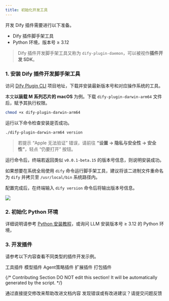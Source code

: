 ```yaml
---
title: 初始化开发工具
---
```



开发 Dify 插件需要进行以下准备。

* Dify 插件脚手架工具
* Python 环境，版本号 ≥ 3.12

> Dify 插件开发脚手架工具又称为 `dify-plugin-daemon`，可以被视作**插件开发 SDK**。

### **1. 安装 Dify 插件开发脚手架工具**

访问 [Dify Plugin CLI](https://github.com/langgenius/dify-plugin-daemon/releases) 项目地址，下载并安装最新版本号和对应操作系统的工具。

本文**以装载 M 系列芯片的 macOS** 为例。下载 `dify-plugin-darwin-arm64` 文件后，赋予其执行权限。

```bash
chmod +x dify-plugin-darwin-arm64
```

运行以下命令检查安装是否成功。

```bash
./dify-plugin-darwin-arm64 version
```

> 若提示 “Apple 无法验证” 错误，请前往 **“设置 → 隐私与安全性 → 安全性”**，轻点 “仍要打开” 按钮。

运行命令后，终端若返回类似 `v0.0.1-beta.15` 的版本号信息，则说明安装成功。

<Info>

如果想要在系统全局使用 `dify` 命令运行脚手架工具，建议将该二进制文件重命名为 `dify` 并拷贝至 `/usr/local/bin` 系统路径内。

配置完成后，在终端输入 `dify version` 命令后将输出版本号信息。

![](https://assets-docs.dify.ai/2025/02/74e57a57c1ae1cc70f4a45084cbbb37e.png)
</Info>

### **2. 初始化 Python 环境**

详细说明请参考 [Python 安装教程](https://pythontest.com/python/installing-python-3-11/)，或询问 LLM 安装版本号 ≥ 3.12 的 Python 环境，

### 3. 开发插件

请参考以下内容查看不同类型的插件开发示例。

<Card title="tool-plugin" icon="link" href="tool-plugin">
  工具插件
</Card>

<Card title="model-plugin" icon="link" href="model-plugin/">
  模型插件
</Card>

<Card title="agent-strategy-plugin" icon="link" href="agent-strategy-plugin">
  Agent策略插件
</Card>

<Card title="extension-plugin" icon="link" href="extension-plugin">
  扩展插件
</Card>

<Card title="bundle" icon="link" href="bundle">
  打包插件
</Card>

{/*
Contributing Section
DO NOT edit this section!
It will be automatically generated by the script.
*/}

<CardGroup cols="2">
    <Card
        title="编辑此页面"
        icon="pen-to-square"
        href="https://github.com/langgenius/dify-docs-mintlify/edit/main/zh-hans/plugins/quick-start/develop-plugins/initialize-development-tools.mdx"
    >
        通过直接提交修改来帮助改进文档内容
    </Card>
    <Card
        title="提交问题"
        icon="github"
        href="https://github.com/langgenius/dify-docs-mintlify/issues/new?title=文档问题%3A%20alize-development-to&body=%23%23%20问题描述%0A%3C%21--%20请简要描述您发现的问题%20--%3E%0A%0A%23%23%20页面链接%0Ahttps%3A%2F%2Fgithub.com%2Flanggenius%2Fdify-docs-mintlify%2Fblob%2Fmain%2Fzh-hans/plugins/quick-start/develop-plugins%2Finitialize-development-tools.mdx%0A%0A%23%23%20建议修改%0A%3C%21--%20如果有具体的修改建议，请在此说明%20--%3E%0A%0A%3C%21--%20感谢您对文档质量的关注！%20--%3E"
    >
        发现错误或有改进建议？请提交问题反馈
    </Card>
</CardGroup>
